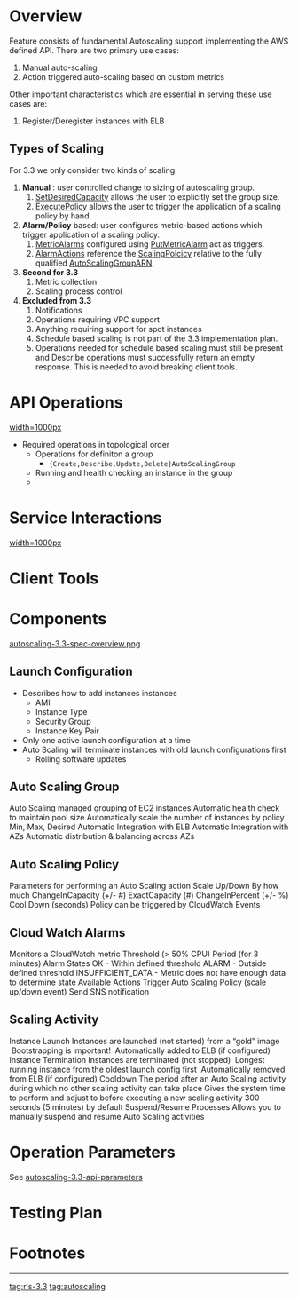 = Overview =
Feature consists of fundamental Autoscaling support implementing the AWS defined API.  There are two primary use cases:
# Manual auto-scaling
# Action triggered auto-scaling based on custom metrics
Other important characteristics which are essential in serving these use cases are:
# Register/Deregister instances with ELB
== Types of Scaling ==
For 3.3 we only consider two kinds of scaling:
# ''' Manual''' : user controlled change to sizing of autoscaling group.
## [[SetDesiredCapacity]] allows the user to explicitly set the group size.
## [[ExecutePolicy]] allows the user to trigger the application of a scaling policy by hand.
# ''' Alarm/Policy'''  based: user configures metric-based actions which trigger application of a scaling policy.
## [[MetricAlarms]] configured using [[PutMetricAlarm]] act as triggers.
## [[AlarmActions]] reference the [[ScalingPolcicy]] relative to the fully qualified [[AutoScalingGroupARN]].
# ''' Second for 3.3''' 
## Metric collection
## Scaling process control
# ''' Excluded from 3.3''' 
## Notifications
## Operations requiring VPC support
## Anything requiring support for spot instances
## Schedule based scaling is not part of the 3.3 implementation plan.
## Operations needed for schedule based scaling must still be present and Describe operations must successfully return an empty response.  This is needed to avoid breaking client tools.

= API Operations =
[[autoscaling-3.3-api-overview.png|width=1000px]]
* Required operations in topological order
** Operations for definiton a group
*** <code>{Create,Describe,Update,Delete}AutoScalingGroup</code>
** Running and health checking an instance in the group
** 
= Service Interactions =
[[autoscaling-3.3-api-overview-all.png|width=1000px]]

= Client Tools =

= Components =
[[autoscaling-3.3-spec-overview.png]]

== Launch Configuration ==
* Describes how to add instances  instances
** AMI 
** Instance Type
** Security Group
** Instance Key Pair
* Only one active launch configuration at a time
* Auto Scaling will terminate instances with old launch configurations first
** Rolling software updates

== Auto Scaling Group == 
Auto Scaling managed grouping of EC2 instances
Automatic health check to maintain pool size
Automatically scale the number of instances by policy 
Min, Max, Desired
Automatic Integration with ELB
Automatic Integration with AZs
Automatic distribution & balancing across AZs

== Auto Scaling Policy == 
Parameters for performing an Auto Scaling action
Scale Up/Down
By how much
ChangeInCapacity (+/- #) 
ExactCapacity (#) 
ChangeInPercent (+/- %) 
Cool Down (seconds)
Policy can be triggered by CloudWatch Events

== Cloud Watch Alarms ==
Monitors a CloudWatch metric 
Threshold (> 50% CPU)
Period (for 3 minutes)
Alarm States
OK - Within defined threshold
ALARM - Outside defined threshold
INSUFFICIENT_DATA - Metric does not have enough data to determine state
Available Actions
Trigger Auto Scaling Policy (scale up/down event) 
Send SNS notification

== Scaling Activity == 
Instance Launch
Instances are launched (not started) from a “gold” image
 Bootstrapping is important! 
 Automatically added to ELB (if configured) 
Instance Termination
Instances are terminated (not stopped)
 Longest running instance from the oldest launch config first 
 Automatically removed from ELB (if configured) 
Cooldown
The period after an Auto Scaling activity during which no other scaling activity can take place
Gives the system time to perform and adjust to before executing a new scaling activity
300 seconds (5 minutes) by default
Suspend/Resume Processes
Allows you to manually suspend and resume Auto Scaling activities

= Operation Parameters =
See [[autoscaling-3.3-api-parameters]]

= Testing Plan =

= Footnotes =
<references/>

----
[[tag:rls-3.3]]
[[tag:autoscaling]]
